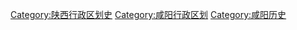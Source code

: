 [[Category:陕西行政区划史|Category:陕西行政区划史]]
[[Category:咸阳行政区划|Category:咸阳行政区划]]
[[Category:咸阳历史|Category:咸阳历史]]